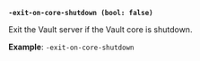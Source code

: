 <a id="server-flag-exit-on-core-shutdown" />

**`-exit-on-core-shutdown (bool: false)`**

Exit the Vault server if the Vault core is shutdown.

**Example**: `-exit-on-core-shutdown`